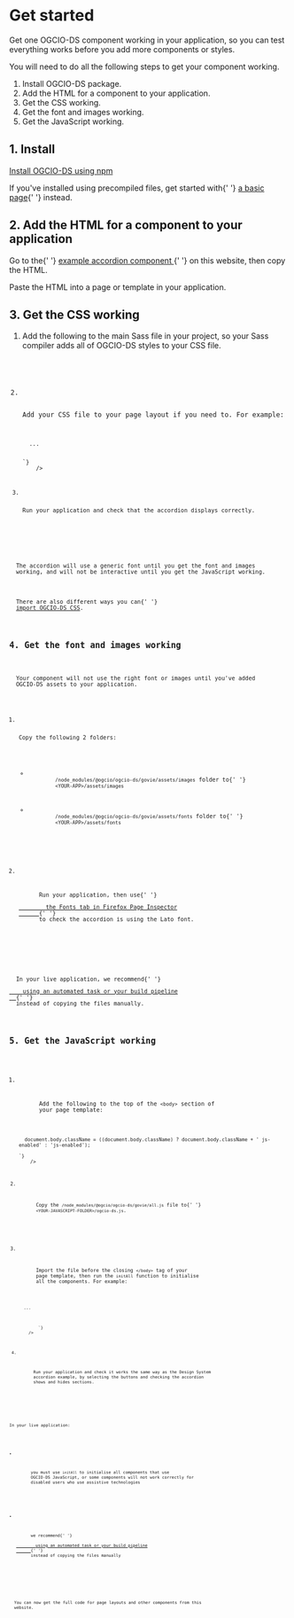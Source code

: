 
<Meta title="Docs/Setup/Get Started" />

<h1>Get started</h1>

<p>
  Get one OGCIO-DS component working in your application, so you can test
  everything works before you add more components or styles.
</p>
<p>
  You will need to do all the following steps to get your component working.
</p>

<ol>
  <li>Install OGCIO-DS package.</li>
  <li>Add the HTML for a component to your application.</li>
  <li>Get the CSS working.</li>
  <li>Get the font and images working.</li>
  <li>Get the JavaScript working.</li>
</ol>

<h2>1. Install</h2>
<p>
  <a className="govie-link govie-body" href="/?path=/docs/docs-setup-install--page">
    Install OGCIO-DS using npm
  </a>
</p>
<p>
  If you've installed using precompiled files, get started with{' '}
  <a href="/?path=/docs/patterns-basic-template--default">a basic page</a>{' '}
  instead.
</p>

<h2>2. Add the HTML for a component to your application</h2>
<p>
  Go to the{' '}
  <a
    href="/?path=/docs/typography-accordion--default"
    target="_blank"
    rel="noopener"
  >
    example accordion component
  </a>{' '}
  on this website, then copy the HTML.
</p>
<p>Paste the HTML into a page or template in your application.</p>

<h2>3. Get the CSS working</h2>
<ol>
  <li>
    <p>
      Add the following to the main Sass file in your project, so your Sass
      compiler adds all of OGCIO-DS styles to your CSS file.
    </p>
    <Code code={`@import '@ogcio/ogcio-ds/govie/all';`} />
  </li>
  <li>
    <p>Add your CSS file to your page layout if you need to. For example:</p>
    <Code
      code={`<head>
  ...
  <link rel="stylesheet" href="<YOUR-CSS-FILE>.css">
</head>
`}
    />
  </li>
  <li>
    <p>Run your application and check that the accordion displays correctly.</p>
  </li>
</ol>
<p>
  The accordion will use a generic font until you get the font and images
  working, and will not be interactive until you get the JavaScript working.
</p>
<p>
  There are also different ways you can{' '}
  <a href="/importing-css-assets-and-javascript/#css">import OGCIO-DS CSS</a>.
</p>

<h2>4. Get the font and images working</h2>
<p>
  Your component will not use the right font or images until you've added
  OGCIO-DS assets to your application.
</p>
<ol>
  <li>
    <p>Copy the following 2 folders:</p>
    <ul>
      <li>
        <code>/node_modules/@ogcio/ogcio-ds/govie/assets/images</code> folder to{' '}
        <code>&lt;YOUR-APP&gt;/assets/images</code>
      </li>
      <li>
        <code>/node_modules/@ogcio/ogcio-ds/govie/assets/fonts</code> folder to{' '}
        <code>&lt;YOUR-APP&gt;/assets/fonts</code>
      </li>
    </ul>
  </li>
  <li>
    <p>
      Run your application, then use{' '}
      <a
        href="https://developer.mozilla.org/en-US/docs/Tools/Page_Inspector/How_to/Edit_fonts#The_Fonts_tab"
        target="_blank"
        rel="noopener"
      >
        the Fonts tab in Firefox Page Inspector
      </a>{' '}
      to check the accordion is using the Lato font.
    </p>
  </li>
</ol>
<p>
  In your live application, we recommend{' '}
  <a href="/importing-css-assets-and-javascript/#font-and-image-assets">
    using an automated task or your build pipeline
  </a>{' '}
  instead of copying the files manually.
</p>

<h2>5. Get the JavaScript working</h2>
<ol>
  <li>
    <p>
      Add the following to the top of the <code>&lt;body&gt;</code> section of
      your page template:
    </p>
    <Code
      code={`<script>
  document.body.className = ((document.body.className) ? document.body.className + ' js-enabled' : 'js-enabled');
</script>
`}
    />
  </li>
  <li>
    <p>
      Copy the <code>/node_modules/@ogcio/ogcio-ds/govie/all.js</code> file to{' '}
      <code>&lt;YOUR-JAVASCRIPT-FOLDER&gt;/ogcio-ds.js</code>.
    </p>
  </li>
  <li>
    <p>
      Import the file before the closing <code>&lt;/body&gt;</code> tag of your
      page template, then run the <code>initAll</code> function to initialise
      all the components. For example:
    </p>
    <Code
      code={`
<body>
  ...
  <script src="<YOUR-JAVASCRIPT-FOLDER>/ogcio-ds.js"></script>
  <script>
    window.GOVIEFrontend.initAll()
  </script>
</body>
        `}
    />
  </li>
  <li>
    <p>
      Run your application and check it works the same way as the Design System
      accordion example, by selecting the buttons and checking the accordion
      shows and hides sections.
    </p>
  </li>
</ol>
<p>In your live application:</p>
<ul>
  <li>
    <p>
      you must use <code>initAll</code> to initialise all components that use
      OGCIO-DS JavaScript, or some components will not work correctly for
      disabled users who use assistive technologies
    </p>
  </li>
  <li>
    <p>
      we recommend{' '}
      <a href="/importing-css-assets-and-javascript/#javascript">
        using an automated task or your build pipeline
      </a>{' '}
      instead of copying the files manually
    </p>
  </li>
</ul>
<p>
  You can now get the full code for page layouts and other components from this
  website.
</p>
